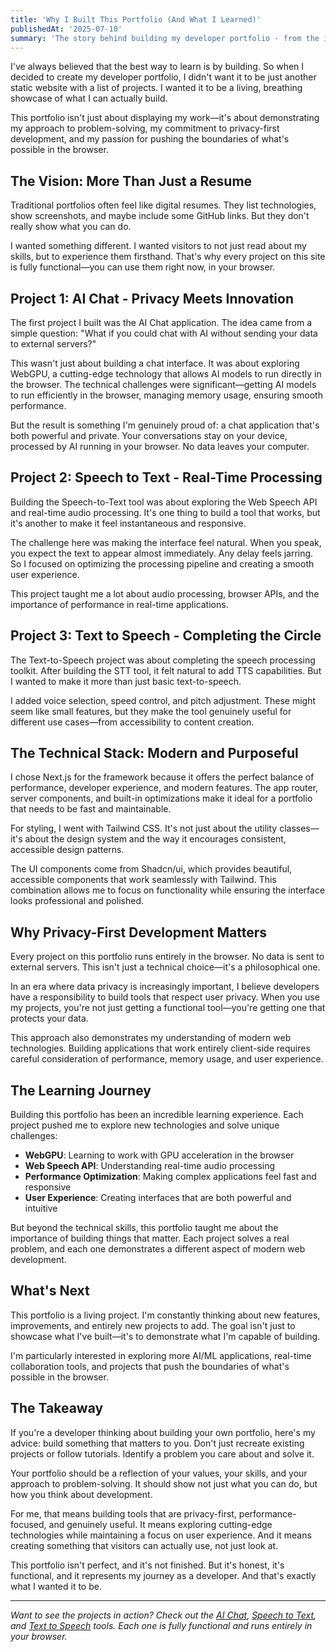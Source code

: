 ```yaml
---
title: 'Why I Built This Portfolio (And What I Learned)'
publishedAt: '2025-07-10'
summary: 'The story behind building my developer portfolio - from the initial idea to the three AI-powered projects that showcase modern web development.'
---
```


I've always believed that the best way to learn is by building. So when I decided to create my developer portfolio, I didn't want it to be just another static website with a list of projects. I wanted it to be a living, breathing showcase of what I can actually build.

This portfolio isn't just about displaying my work—it's about demonstrating my approach to problem-solving, my commitment to privacy-first development, and my passion for pushing the boundaries of what's possible in the browser.

## The Vision: More Than Just a Resume

Traditional portfolios often feel like digital resumes. They list technologies, show screenshots, and maybe include some GitHub links. But they don't really show what you can do.

I wanted something different. I wanted visitors to not just read about my skills, but to experience them firsthand. That's why every project on this site is fully functional—you can use them right now, in your browser.

## Project 1: AI Chat - Privacy Meets Innovation

The first project I built was the AI Chat application. The idea came from a simple question: "What if you could chat with AI without sending your data to external servers?"

This wasn't just about building a chat interface. It was about exploring WebGPU, a cutting-edge technology that allows AI models to run directly in the browser. The technical challenges were significant—getting AI models to run efficiently in the browser, managing memory usage, ensuring smooth performance.

But the result is something I'm genuinely proud of: a chat application that's both powerful and private. Your conversations stay on your device, processed by AI running in your browser. No data leaves your computer.

## Project 2: Speech to Text - Real-Time Processing

Building the Speech-to-Text tool was about exploring the Web Speech API and real-time audio processing. It's one thing to build a tool that works, but it's another to make it feel instantaneous and responsive.

The challenge here was making the interface feel natural. When you speak, you expect the text to appear almost immediately. Any delay feels jarring. So I focused on optimizing the processing pipeline and creating a smooth user experience.

This project taught me a lot about audio processing, browser APIs, and the importance of performance in real-time applications.

## Project 3: Text to Speech - Completing the Circle

The Text-to-Speech project was about completing the speech processing toolkit. After building the STT tool, it felt natural to add TTS capabilities. But I wanted to make it more than just basic text-to-speech.

I added voice selection, speed control, and pitch adjustment. These might seem like small features, but they make the tool genuinely useful for different use cases—from accessibility to content creation.

## The Technical Stack: Modern and Purposeful

I chose Next.js for the framework because it offers the perfect balance of performance, developer experience, and modern features. The app router, server components, and built-in optimizations make it ideal for a portfolio that needs to be fast and maintainable.

For styling, I went with Tailwind CSS. It's not just about the utility classes—it's about the design system and the way it encourages consistent, accessible design patterns.

The UI components come from Shadcn/ui, which provides beautiful, accessible components that work seamlessly with Tailwind. This combination allows me to focus on functionality while ensuring the interface looks professional and polished.

## Why Privacy-First Development Matters

Every project on this portfolio runs entirely in the browser. No data is sent to external servers. This isn't just a technical choice—it's a philosophical one.

In an era where data privacy is increasingly important, I believe developers have a responsibility to build tools that respect user privacy. When you use my projects, you're not just getting a functional tool—you're getting one that protects your data.

This approach also demonstrates my understanding of modern web technologies. Building applications that work entirely client-side requires careful consideration of performance, memory usage, and user experience.

## The Learning Journey

Building this portfolio has been an incredible learning experience. Each project pushed me to explore new technologies and solve unique challenges:

- **WebGPU**: Learning to work with GPU acceleration in the browser
- **Web Speech API**: Understanding real-time audio processing
- **Performance Optimization**: Making complex applications feel fast and responsive
- **User Experience**: Creating interfaces that are both powerful and intuitive

But beyond the technical skills, this portfolio taught me about the importance of building things that matter. Each project solves a real problem, and each one demonstrates a different aspect of modern web development.

## What's Next

This portfolio is a living project. I'm constantly thinking about new features, improvements, and entirely new projects to add. The goal isn't just to showcase what I've built—it's to demonstrate what I'm capable of building.

I'm particularly interested in exploring more AI/ML applications, real-time collaboration tools, and projects that push the boundaries of what's possible in the browser.

## The Takeaway

If you're a developer thinking about building your own portfolio, here's my advice: build something that matters to you. Don't just recreate existing projects or follow tutorials. Identify a problem you care about and solve it.

Your portfolio should be a reflection of your values, your skills, and your approach to problem-solving. It should show not just what you can do, but how you think about development.

For me, that means building tools that are privacy-first, performance-focused, and genuinely useful. It means exploring cutting-edge technologies while maintaining a focus on user experience. And it means creating something that visitors can actually use, not just look at.

This portfolio isn't perfect, and it's not finished. But it's honest, it's functional, and it represents my journey as a developer. And that's exactly what I wanted it to be.

---

*Want to see the projects in action? Check out the [AI Chat](/chat), [Speech to Text](/stt), and [Text to Speech](/tts) tools. Each one is fully functional and runs entirely in your browser.*
